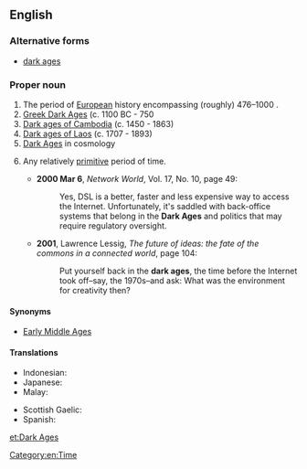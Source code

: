 ==English==
{{wikipedia}}

===Alternative forms===
* [[dark ages]]

===Proper noun===
{{en-proper noun|head=[[dark|Dark]] [[age|Ages]]}}

# The period of [[European]] history encompassing (roughly) 476–1000 {{C.E.}}.
# [[W:Greek Dark Ages|Greek Dark Ages]] (c. 1100 BC - 750 {{B.C.E.}}
# [[W:Dark ages of Cambodia|Dark ages of Cambodia]] (c. 1450 - 1863)
# [[W:Dark ages of Laos|Dark ages of Laos]] (c. 1707 - 1893)
# [[W:Chronology of the universe#Dark ages|Dark Ages]] in cosmology
# {{context|figuratively|lang=en}} Any relatively [[primitive]] period of time.
#* '''2000 Mar 6''', ''Network World'', Vol. 17, No. 10, page 49:
#*: Yes, DSL is a better, faster and less expensive way to access the Internet. Unfortunately, it's saddled with back-office systems that belong in the '''Dark Ages''' and politics that may require regulatory oversight.
#* '''2001''', Lawrence Lessig, ''The future of ideas: the fate of the commons in a connected world'', page 104:
#*: Put yourself back in the '''dark ages''', the time before the Internet took off–say, the 1970s–and ask: What was the environment for creativity then?

====Synonyms====
* {{sense|historic period in Europe}} [[Early Middle Ages]]

====Translations====
{{trans-top|historic period}}
* Indonesian: {{t|id|Zaman Kegelapan}}
* Japanese: {{t|ja|暗黒時代|tr=あんこくじだい, ankoku jidai}}
* Malay: {{t|ms|Zaman Kelam}}
{{trans-mid}}
* Scottish Gaelic: {{t|gd|Linntean Dorcha|m-p|f-p|alt=Na Lintean Dorcha}}
* Spanish: {{t|es|Edad Oscura|f}}
{{trans-bottom}}

[[Category:en:Time]]

[[et:Dark Ages]]